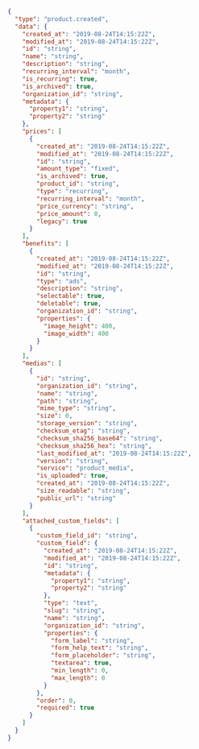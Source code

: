 
```json
{
  "type": "product.created",
  "data": {
    "created_at": "2019-08-24T14:15:22Z",
    "modified_at": "2019-08-24T14:15:22Z",
    "id": "string",
    "name": "string",
    "description": "string",
    "recurring_interval": "month",
    "is_recurring": true,
    "is_archived": true,
    "organization_id": "string",
    "metadata": {
      "property1": "string",
      "property2": "string"
    },
    "prices": [
      {
        "created_at": "2019-08-24T14:15:22Z",
        "modified_at": "2019-08-24T14:15:22Z",
        "id": "string",
        "amount_type": "fixed",
        "is_archived": true,
        "product_id": "string",
        "type": "recurring",
        "recurring_interval": "month",
        "price_currency": "string",
        "price_amount": 0,
        "legacy": true
      }
    ],
    "benefits": [
      {
        "created_at": "2019-08-24T14:15:22Z",
        "modified_at": "2019-08-24T14:15:22Z",
        "id": "string",
        "type": "ads",
        "description": "string",
        "selectable": true,
        "deletable": true,
        "organization_id": "string",
        "properties": {
          "image_height": 400,
          "image_width": 400
        }
      }
    ],
    "medias": [
      {
        "id": "string",
        "organization_id": "string",
        "name": "string",
        "path": "string",
        "mime_type": "string",
        "size": 0,
        "storage_version": "string",
        "checksum_etag": "string",
        "checksum_sha256_base64": "string",
        "checksum_sha256_hex": "string",
        "last_modified_at": "2019-08-24T14:15:22Z",
        "version": "string",
        "service": "product_media",
        "is_uploaded": true,
        "created_at": "2019-08-24T14:15:22Z",
        "size_readable": "string",
        "public_url": "string"
      }
    ],
    "attached_custom_fields": [
      {
        "custom_field_id": "string",
        "custom_field": {
          "created_at": "2019-08-24T14:15:22Z",
          "modified_at": "2019-08-24T14:15:22Z",
          "id": "string",
          "metadata": {
            "property1": "string",
            "property2": "string"
          },
          "type": "text",
          "slug": "string",
          "name": "string",
          "organization_id": "string",
          "properties": {
            "form_label": "string",
            "form_help_text": "string",
            "form_placeholder": "string",
            "textarea": true,
            "min_length": 0,
            "max_length": 0
          }
        },
        "order": 0,
        "required": true
      }
    ]
  }
}
```
